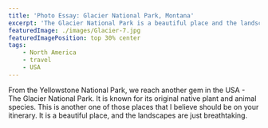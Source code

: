 ```yaml
---
title: 'Photo Essay: Glacier National Park, Montana'
excerpt: 'The Glacier National Park is a beautiful place and the landscapes are just breathtaking'
featuredImage: ./images/Glacier-7.jpg
featuredImagePosition: top 30% center
tags:
    - North America
    - travel
    - USA
---
```


From the Yellowstone National Park, we reach another gem in the USA - The Glacier National Park. It is known for its original native plant and animal species. This is another one of those places that I believe should be on your itinerary. It is a beautiful place, and the landscapes are just breathtaking.

<ImageGallery relativeDirectory={props.path} />
